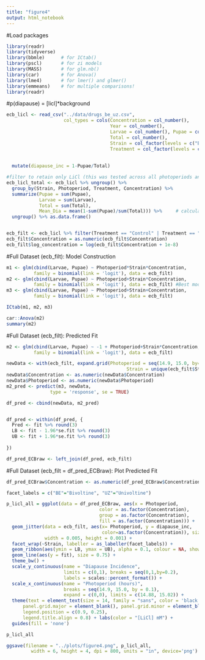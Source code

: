```yaml
---
title: "figure4"
output: html_notebook
---
```


#Load packages
```r
library(readr)
library(tidyverse)
library(bbmle)      # for ICtab()
library(pscl)       # for zi models
library(MASS)       # for glm.nb()
library(car)        # for Anova()
library(lme4)       # for lmer() and glmer() 
library(emmeans)    # for multiple comparisons!
library(readr)

```

#p(diapause) = [licl]*background

```r
ecb_licl <- read_csv("../data/drugs_be_uz.csv", 
                     col_types = cols(Concentration = col_number(),
                                      Year = col_number(),
                                      Larvae = col_number(), Pupae = col_number(),
                                      Total = col_number(),
                                      Strain = col_factor(levels = c("BE", "UZ")),
                                      Treatment = col_factor(levels = c("Control","LiCl",
                                                                        "NaCl","Caffeine",
                                                                        "Cinammon","LiHOac")))) %>%
  mutate(diapause_inc = 1-Pupae/Total)

#filter to retain only LiCl (this was tested across all photoperiods and ecotypes)
ecb_licl_total <- ecb_licl %>% ungroup() %>% 
  group_by(Strain, Photoperiod, Treatment, Concentration) %>% 
  summarize(Pupae = sum(Pupae),
            Larvae = sum(Larvae),
            Total = sum(Total),  
            Mean_Dia = mean(1-sum(Pupae)/sum(Total))) %>%     # calculates the total number of observations
  ungroup() %>% as.data.frame()


ecb_filt <- ecb_licl %>% filter(Treatment == "Control" | Treatment == "LiCl")
ecb_filt$Concentration = as.numeric(ecb_filt$Concentration)
ecb_filt$log_concentration = log(ecb_filt$Concentration + 1e-8)

```

#Full Dataset (ecb_filt): Model Construction
```r

m1 <- glm(cbind(Larvae, Pupae) ~ Photoperiod*Strain*Concentration,
          family = binomial(link = 'logit'), data = ecb_filt)
m2 <- glm(cbind(Larvae, Pupae) ~ Photoperiod+Strain*Concentration,
          family = binomial(link = 'logit'), data = ecb_filt) #Best model
m3 <- glm(cbind(Larvae, Pupae) ~ Photoperiod+Strain+Concentration,
          family = binomial(link = 'logit'), data = ecb_filt)

ICtab(m1, m2, m3)

car::Anova(m2)
summary(m2)

```

#Full Dataset (ecb_filt): Predicted Fit
```r
m2 <- glm(cbind(Larvae, Pupae) ~ -1 + Photoperiod+Strain*Concentration,
          family = binomial(link = 'logit'), data = ecb_filt)

newData <- with(ecb_filt, expand.grid(Photoperiod = seq(14.9, 15.0, by= 0.001), Concentration=c(0, 10, 25),
                                            Strain = unique(ecb_filt$Strain)))
newData$Concentration <- as.numeric(newData$Concentration)
newData$Photoperiod <- as.numeric(newData$Photoperiod)
m2_pred <- predict(m3, newData,
                type = 'response', se = TRUE)

df_pred <- cbind(newData, m2_pred)


df_pred <- within(df_pred, {
  Pred <- fit %>% round(3)
  LB <- fit - 1.96*se.fit %>% round(3)
  UB <- fit + 1.96*se.fit %>% round(3)
  
})

df_pred_ECBraw <- left_join(df_pred, ecb_filt)
```

#Full Dataset (ecb_filt = df_pred_ECBraw): Plot Predicted Fit
```r
df_pred_ECBraw$Concentration <- as.numeric(df_pred_ECBraw$Concentration)

facet_labels = c("BE"="Bivoltine", "UZ"="Univoltine")

p_licl_all = ggplot(data = df_pred_ECBraw, aes(x = Photoperiod,
                                  color = as.factor(Concentration),
                                  group = as.factor(Concentration),
                                  fill = as.factor(Concentration))) +
  geom_jitter(data = ecb_filt, aes(x= Photoperiod, y = diapause_inc,
                                   color=as.factor(Concentration)), size = 2,
              width = 0.005, height = 0.001) +
  facet_wrap(~Strain, labeller = as_labeller(facet_labels)) +
  geom_ribbon(aes(ymin = LB, ymax = UB), alpha = 0.1, colour = NA, show.legend = FALSE) +
  geom_line(aes(y = fit), size = 0.75) +
  theme_bw() +
  scale_y_continuous(name = "Diapause Incidence",
                     limits = c(0,1), breaks = seq(0,1,by=0.2),
                     labels = scales::percent_format()) +
  scale_x_continuous(name = "Photoperiod (hours)",
                     breaks = seq(14.9, 15.0, by = 0.1),
                     expand = c(0,0), limits = c(14.88, 15.02)) +
  theme(text = element_text(size = 14, family = "sans", color = 'black'),
      panel.grid.major = element_blank(), panel.grid.minor = element_blank(),
      legend.position = c(0.9, 0.25),
      legend.title.align = 0.8) + labs(color = "[LiCl] mM") +
  guides(fill = 'none')

p_licl_all

ggsave(filename = "../plots/figure4.png", p_licl_all,
         width = 6, height = 4, dpi = 800, units = "in", device='png')

```